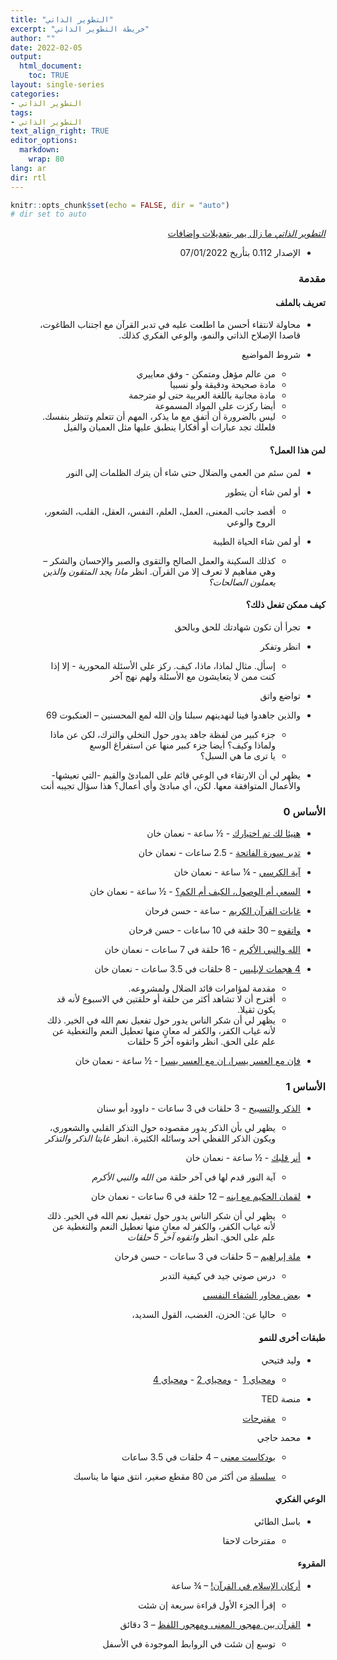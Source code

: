 ```yaml
---
title: "التطوير الذاتي"
excerpt: "خريطة التطوير الذاتي"
author: ""
date: 2022-02-05
output: 
  html_document:
    toc: TRUE 
layout: single-series
categories:
- التطوير الذاتي
tags:
- التطوير الذاتي
text_align_right: TRUE
editor_options: 
  markdown: 
    wrap: 80
lang: ar
dir: rtl
---
```


```{=html}
<style>

.rtl {
direction: rtl;
}


p {
direction: rtl;
}


figure {
margin-bottom: 20px;
}

.rtl figcaption {
direction: inherit;
}


h1, h2, h3, h4, h5, h6 {
direction: rtl;
}

</style>
```
```r
knitr::opts_chunk$set(echo = FALSE, dir = "auto")
# dir set to auto
```

::: {.rtl dir="rtl"}
[*التطوير الذاتي* ما زال يمر بتعديلات وإضافات]{.ul}

-   الإصدار 0.112 بتأريخ 07/01/2022
:::

### مقدمة {dir="rtl"}

#### تعريف بالملف {dir="rtl"}

::: {.rtl dir="rtl"}
-   محاولة لانتقاء أحسن ما اطلعت عليه في تدبر القرآن مع اجتناب الطاغوت، قاصدا
    الإصلاح الذاتي والنمو، والوعي الفكري كذلك.

-   شروط المواضيع

    -   من عالم مؤهل ومتمكن - وفق معاييري
    -   مادة صحيحة ودقيقة ولو نسبيا
    -   مادة مجانية باللغة العربية حتى لو مترجمة
    -   أيضا ركزت على المواد المسموعة
    -   ليس بالضرورة أن أتفق مع ما يذكر، المهم أن تتعلم وتنظر بنفسك. فلعلك تجد
        عبارات أو أفكارا ينطبق عليها مثل العميان والفيل
:::

#### لمن هذا العمل؟ {dir="rtl"}

::: {.rtl dir="rtl"}
-   لمن سئم من العمى والضلال حتى شاء أن يترك الظلمات إلى النور

-   أو لمن شاء أن يتطور

    -   أقصد جانب المعنى، العمل، العلم، النفس، العقل، القلب، الشعور، الروح
        والوعي

-   أو لمن شاء الحياة الطيبة

    -   كذلك السكينة والعمل الصالح والتقوى والصبر والإحسان والشكر -- وهي مفاهيم
        لا تعرف إلا من القرآن. انظر *ماذا يجد المتقون والذين يعملون الصالحات؟*
:::

#### كيف ممكن تفعل ذلك؟ {dir="rtl"}

::: {.rtl dir="rtl"}
-   تجرأ أن تكون شهادتك للحق وبالحق

-   انظر وتفكر

    -   إسأل. مثال لماذا، ماذا، كيف. ركز على الأسئلة المحورية - إلا إذا كنت ممن
        لا يتعايشون مع الأسئلة ولهم نهج آخر

-   تواضع واتق

-   والذين جاهدوا فينا لنهدينهم سبلنا وإن الله لمع المحسنين -- العنكبوت 69

    -   جزء كبير من لفظة جاهد يدور حول التخلي والترك، لكن عن ماذا ولماذا وكيف؟
        أيضا جزء كبير منها عن استفراغ الوسع
    -   يا ترى ما هي السبل؟

-   يظهر لي أن الارتقاء في الوعي قائم على المبادئ والقيم -التي تعيشها- والأعمال
    المتوافقة معها. لكن، أي مبادئ وأي أعمال؟ هذا سؤال تجيبه أنت

### الأساس 0 {dir="rtl"}

-   [هنيئا لك تم اختيارك](https://youtu.be/JxSDyLKZH5Q) - ½ ساعة - نعمان خان

-   [تدبر سورة
    الفاتحة](https://youtube.com/playlist?list=PLUi9hIhk1yND33W_FXj0njePthGxWEtfW) -
    2.5 ساعات - نعمان خان

-   [آية الكرسي](https://youtu.be/qjs3GQNCXGA) - ¼ ساعة - نعمان خان

-   [السعي أم الوصول، الكيف أم
    الكم؟](https://www.youtube.com/watch?v=h7DnnD-XmGE&t=1s&ab_channel=%D9%8A%D8%B3%D8%AA%D8%AD%D9%82%D8%A7%D9%84%D9%85%D8%B4%D8%A7%D9%87%D8%AF%D8%A9%7CAmustwatch) -
    ½ ساعة - نعمان خان

-   [غايات القرآن
    الكريم](https://www.youtube.com/watch?v=MXufTJj9irg&ab_channel=Halmalki) -
    ساعة - حسن فرحان

-   [واتقوه](https://www.youtube.com/playlist?list=PLaeLLCgliUNuSqR7_W5ayRkktbRTGCdTK)
    -- 30 حلقة في 10 ساعات - حسن فرحان

-   [الله والنبي
    الأكرم](https://www.youtube.com/playlist?list=PLavM-FTx_wSO8RhilMgtoi5x-RyiDT3yp) -
    16 حلقة في 7 ساعات - نعمان خان

-   [4 هجمات
    لإبليس](https://www.youtube.com/playlist?list=PLavM-FTx_wSOMBAFtSsWlxegURwoq0jwD) -
    8 حلقات في 3.5 ساعات - نعمان خان

    -   مقدمة لمؤامرات قائد الضلال ولمشروعه.
    -   أقترح أن لا تشاهد أكثر من حلقة أو حلقتين في الاسبوع لأنه قد يكون ثقيلا.
    -   يظهر لي أن شكر الناس يدور حول تفعيل نعم الله في الخير. ذلك لأنه غياب
        الكفر، والكفر له معانٍ منها تعطيل النعم والتغطية عن علم على الحق. انظر
        واتقوه آخر 5 حلقات 

-   [فإن مع العسر يسرا، إن مع العسر
    يسرا](https://www.youtube.com/watch?v=0PYiouCbRBo&t=1s&ab_channel=%D9%8A%D8%B3%D8%AA%D8%AD%D9%82%D8%A7%D9%84%D9%85%D8%B4%D8%A7%D9%87%D8%AF%D8%A9%7CAmustwatch) -
    ½ ساعة - نعمان خان

### الأساس 1 {.rtl dir="rtl"}

-   [الذكر
    والتسبيح](https://youtube.com/playlist?list=PLavM-FTx_wSOmKh6OzUBve90cYmUqj3dr) -
    3 حلقات في 3 ساعات - داوود أبو سنان

    -   يظهر لي بأن الذكر يدور مقصوده حول التذكر القلبي والشعوري، ويكون الذكر
        اللفظي أحد وسائله الكثيرة. انظر *غايتا الذكر والتذكر*

-   [أنر قلبك](https://youtu.be/Bsy4LyhjtUw) - ½ ساعة - نعمان خان

    -   آية النور قدم لها في آخر حلقة من *الله والنبي الأكرم*

-   [لقمان الحكيم مع
    ابنه](https://youtube.com/playlist?list=PLUi9hIhk1yNAx_B57PoTdmsnyRcwg7oSy)
    -- 12 حلقة في 6 ساعات - نعمان خان

    -   يظهر لي أن شكر الناس يدور حول تفعيل نعم الله في الخير. ذلك لأنه غياب
        الكفر، والكفر له معانٍ منها تعطيل النعم والتغطية عن علم على الحق. انظر
        *واتقوه آخر 5 حلقات*

-   [ملة
    إبراهيم](https://www.youtube.com/playlist?list=PLMhVe51jzgxY1C3Ey8C8uulrDMbsLgQ74)
    -- 5 حلقات في 3 ساعات - حسن فرحان

    -   درس صوتي جيد في كيفية التدبر

-   [بعض محاور الشفاء
    النفسي](https://www.youtube.com/playlist?list=PLavM-FTx_wSNdOKYcHFsofJWgqpZ_R6Q5)

    -   حاليا عن: الحزن، الغضب، القول السديد،

#### طبقات أخرى للنمو {.rtl dir="rtl"}

-   وليد فتيحي

    -   [ومحياي
        1](https://www.youtube.com/playlist?list=PLLv7VhDO2xzXNVUbBD-7GSOhhZ6W8cKPX)
         - [ومحياي
        2](https://www.youtube.com/playlist?list=PLLv7VhDO2xzWDvgZQgW7v6i_ATyVTB2rH) -
        [ومحياي
        4](https://www.youtube.com/playlist?list=PLLv7VhDO2xzVL2KhPecbRgsFYfJgn7fxJ)

-   منصة TED

    -   [مقترحات](https://www.youtube.com/playlist?list=PLavM-FTx_wSPhC2hPj-qqhhVNEb6kHo7S)

-   محمد حاجي

    -   [بودكاست
        معنى](https://www.youtube.com/playlist?list=PLu2pO3Iv0VFdIF_x93mNrIQBhK_fSYjw1)
        -- 4 حلقات في 3.5 ساعات

    -   [سلسلة](https://www.youtube.com/playlist?list=PLYpYTXam-JvczdUFCS5nnBa3Z1LcVqga3)
        من أكثر من 80 مقطع صغير، انتق منها ما يناسبك

#### الوعي الفكري {.rtl dir="rtl"}

-   باسل الطائي

    -   مقترحات لاحقا

#### المقروء {.rtl dir="rtl"}

-   [أركان الإسلام في
    القرآن!](http://elqalamcenter.com/2018/03/30/%D8%A3%D8%B1%D9%83%D8%A7%D9%86-%D8%A7%D9%84%D8%A5%D8%B3%D9%84%D8%A7%D9%85-%D9%85%D9%86-%D8%A7%D9%84%D9%82%D8%B1%D8%A2%D9%86-%D8%A7%D9%84%D8%AC%D8%B2%D8%A1-%D8%A3%D9%84%D8%A3%D9%88%D9%91%D9%84/?utm_source=pocket_mylist)
    -- ¾ ساعة

    -   إقرأ الجزء الأول قراءة سريعة إن شئت

-   [القرآن بين مهجور المعنى ومهجور
    اللفظ](http://almaliky.org/subject.php?id=1064&utm_source=pocket_mylist) --
    3 دقائق

    -   توسع إن شئت في الروابط الموجودة في الأسفل
:::
